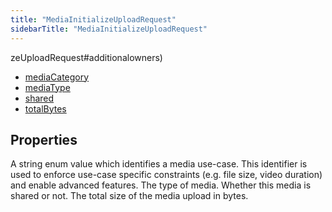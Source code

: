 ```yaml
---
title: "MediaInitializeUploadRequest"
sidebarTitle: "MediaInitializeUploadRequest"
---
```


zeUploadRequest#additionalowners)
- [mediaCategory](/xdks/typescript/reference/interfaces/MediaInitializeUploadRequest#mediacategory)
- [mediaType](/xdks/typescript/reference/interfaces/MediaInitializeUploadRequest#mediatype)
- [shared](/xdks/typescript/reference/interfaces/MediaInitializeUploadRequest#shared)
- [totalBytes](/xdks/typescript/reference/interfaces/MediaInitializeUploadRequest#totalbytes)

## Properties

<ResponseField name="additionalOwners" type="string[]">

</ResponseField>



<ResponseField name="mediaCategory" type="&quot;tweet_image&quot; | &quot;dm_image&quot; | &quot;subtitles&quot; | &quot;amplify_video&quot; | &quot;tweet_gif&quot; | &quot;tweet_video&quot; | &quot;dm_gif&quot; | &quot;dm_video&quot;">
A string enum value which identifies a media use-case. This identifier is used to enforce use-case specific constraints (e.g. file size, video duration) and enable advanced features.
</ResponseField>





<ResponseField name="mediaType" type="&quot;text/srt&quot; | &quot;text/vtt&quot; | &quot;image/jpeg&quot; | &quot;image/bmp&quot; | &quot;image/png&quot; | &quot;image/webp&quot; | &quot;image/pjpeg&quot; | &quot;image/tiff&quot; | &quot;video/mp4&quot; | &quot;video/webm&quot; | &quot;video/mp2t&quot; | &quot;video/quicktime&quot; | &quot;image/gif&quot; | &quot;model/gltf-binary&quot; | &quot;model/vnd.usdz+zip&quot;">
The type of media.
</ResponseField>





<ResponseField name="shared" type="boolean">
Whether this media is shared or not.
</ResponseField>





<ResponseField name="totalBytes" type="number">
The total size of the media upload in bytes.
</ResponseField>



